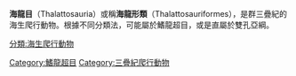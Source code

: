 {{catmore}}
'''海龍目'''（Thalattosauria）或稱'''海龍形類'''（Thalattosauriformes），是群三疊紀的海生爬行動物。根據不同分類法，可能屬於鰭龍超目，或是直屬於雙孔亞綱。

[[Category:鰭龍超目|Category:鰭龍超目]]
[[Category:三疊紀爬行動物|Category:三疊紀爬行動物]]
[[分類:海生爬行動物|分類:海生爬行動物]]